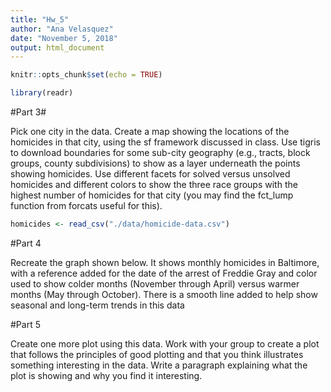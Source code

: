 ```yaml
---
title: "Hw_5"
author: "Ana Velasquez"
date: "November 5, 2018"
output: html_document
---
```


```r
knitr::opts_chunk$set(echo = TRUE)
```


```r
library(readr)
```

#Part 3#

Pick one city in the data. Create a map showing the locations of the homicides in that city, using the sf framework discussed in class. Use tigris to download boundaries for some sub-city geography (e.g., tracts, block groups, county subdivisions) to show as a layer underneath the points showing homicides. Use different facets for solved versus unsolved homicides and different colors to show the three race groups with the highest number of homicides for that city (you may find the fct_lump function from forcats useful for this).

```r
homicides <- read_csv("./data/homicide-data.csv")
```



#Part 4

Recreate the graph shown below. It shows monthly homicides in Baltimore, with a reference added for the date of the arrest of Freddie Gray and color used to show colder months (November through April) versus warmer months (May through October). There is a smooth line added to help show seasonal and long-term trends in this data

#Part 5

Create one more plot using this data. Work with your group to create a plot that follows the principles of good plotting and that you think illustrates something interesting in the data. Write a paragraph explaining what the plot is showing and why you find it interesting.
